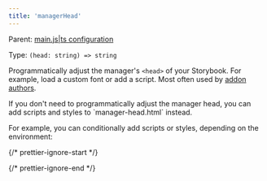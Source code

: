 ```yaml
---
title: 'managerHead'
---
```


Parent: [main.js|ts configuration](./main-config.md)

Type: `(head: string) => string`

Programmatically adjust the manager's `<head>` of your Storybook. For example, load a custom font or add a script. Most often used by [addon authors](../addons/writing-presets.md#ui-configuration).

<Callout variant="info" icon="💡">
  If you don't need to programmatically adjust the manager head, you can add scripts and styles to `manager-head.html` instead.
</Callout>

For example, you can conditionally add scripts or styles, depending on the environment:

{/* prettier-ignore-start */}

<CodeSnippets path="main-config-manager-head.md" />

{/* prettier-ignore-end */}
